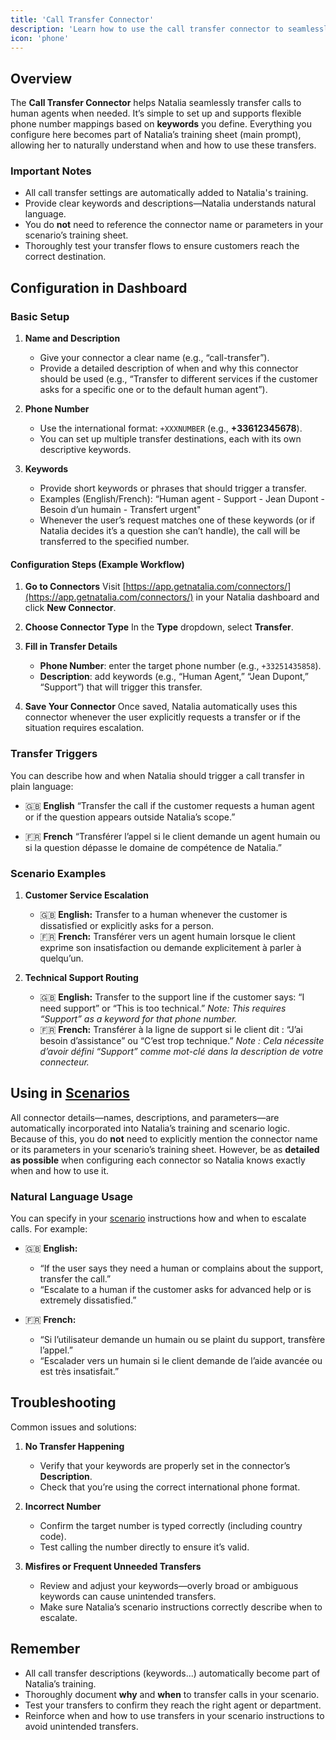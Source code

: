 ```yaml
---
title: 'Call Transfer Connector'
description: 'Learn how to use the call transfer connector to seamlessly hand over conversations to human agents'
icon: 'phone'
---
```


## Overview

The **Call Transfer Connector** helps Natalia seamlessly transfer calls to human agents when needed. It’s simple to set up and supports flexible phone number mappings based on **keywords** you define. Everything you configure here becomes part of Natalia’s training sheet (main prompt), allowing her to naturally understand when and how to use these transfers.

### Important Notes
- All call transfer settings are automatically added to Natalia's training.
- Provide clear keywords and descriptions—Natalia understands natural language.
- You do **not** need to reference the connector name or parameters in your scenario’s training sheet.
- Thoroughly test your transfer flows to ensure customers reach the correct destination.

## Configuration in Dashboard

### Basic Setup

1. **Name and Description**
    - Give your connector a clear name (e.g., “call-transfer”).
    - Provide a detailed description of when and why this connector should be used (e.g., “Transfer to different services if the customer asks for a specific one or to the default human agent”).

2. **Phone Number**
    - Use the international format: `+XXXNUMBER` (e.g., **+33612345678**).
    - You can set up multiple transfer destinations, each with its own descriptive keywords.

3. **Keywords**
    - Provide short keywords or phrases that should trigger a transfer.
    - Examples (English/French): “Human agent - Support - Jean Dupont - Besoin d’un humain - Transfert urgent"
    - Whenever the user’s request matches one of these keywords (or if Natalia decides it’s a question she can’t handle), the call will be transferred to the specified number.

#### Configuration Steps (Example Workflow)
1. **Go to Connectors**
Visit [https://app.getnatalia.com/connectors/](https://app.getnatalia.com/connectors/) in your Natalia dashboard and click **New Connector**.

2. **Choose Connector Type**
In the **Type** dropdown, select **Transfer**.

3. **Fill in Transfer Details**
    - **Phone Number**: enter the target phone number (e.g., `+33251435858`).
    - **Description**: add keywords (e.g., “Human Agent,” “Jean Dupont,” “Support”) that will trigger this transfer.

4. **Save Your Connector**
Once saved, Natalia automatically uses this connector whenever the user explicitly requests a transfer or if the situation requires escalation.

### Transfer Triggers

You can describe how and when Natalia should trigger a call transfer in plain language:

- 🇬🇧 **English**
“Transfer the call if the customer requests a human agent or if the question appears outside Natalia’s scope.”

-  🇫🇷 **French**
“Transférer l’appel si le client demande un agent humain ou si la question dépasse le domaine de compétence de Natalia.”

### Scenario Examples

1. **Customer Service Escalation**
    - 🇬🇧 **English:** Transfer to a human whenever the customer is dissatisfied or explicitly asks for a person.
    - 🇫🇷 **French:** Transférer vers un agent humain lorsque le client exprime son insatisfaction ou demande explicitement à parler à quelqu’un.

2. **Technical Support Routing**
    - 🇬🇧 **English:** Transfer to the support line if the customer says: “I need support” or “This is too technical.”
*Note: This requires “Support” as a keyword for that phone number.*
    - 🇫🇷 **French:** Transférer à la ligne de support si le client dit : “J’ai besoin d’assistance” ou “C’est trop technique.”
*Note : Cela nécessite d’avoir défini “Support” comme mot-clé dans la description de votre connecteur.*

[//]: # (## Best Practices)

[//]: # ()
[//]: # (1. **Clear Communication**)

[//]: # (    - Inform the customer about the transfer and the reason.)

[//]: # (    - Provide any wait-time or hold expectations.)

[//]: # ()
[//]: # (2. **Smooth Handoffs**)

[//]: # (    - Ensure an agent is available to take the call.)

[//]: # (    - Preserve context: let the agent know what has been discussed so far.)

[//]: # (    - Confirm the transfer was successful.)

[//]: # ()
[//]: # (3. **Quality Assurance**)

[//]: # (    - Monitor how often transfers occur.)

[//]: # (    - Track customer satisfaction &#40;CSAT&#41; before and after transfers.)

[//]: # (    - Review patterns to refine your keywords or descriptions.)

## Using in [Scenarios](/dashboard/scenarios/introduction)

All connector details—names, descriptions, and parameters—are automatically incorporated into Natalia’s training and scenario logic. Because of this, you do **not** need to explicitly mention the connector name or its parameters in your scenario’s training sheet. However, be as **detailed as possible** when configuring each connector so Natalia knows exactly when and how to use it.

### Natural Language Usage

You can specify in your [scenario](https://docs.getnatalia.com/dashboard/scenarios/introduction) instructions how and when to escalate calls. For example:

- 🇬🇧 **English:**
    - “If the user says they need a human or complains about the support, transfer the call.”
    - “Escalate to a human if the customer asks for advanced help or is extremely dissatisfied.”

- 🇫🇷 **French:**
    - “Si l’utilisateur demande un humain ou se plaint du support, transfère l’appel.”
    - “Escalader vers un humain si le client demande de l’aide avancée ou est très insatisfait.”

## Troubleshooting

Common issues and solutions:

1. **No Transfer Happening**
    - Verify that your keywords are properly set in the connector’s **Description**.
    - Check that you’re using the correct international phone format.

2. **Incorrect Number**
    - Confirm the target number is typed correctly (including country code).
    - Test calling the number directly to ensure it’s valid.

3. **Misfires or Frequent Unneeded Transfers**
    - Review and adjust your keywords—overly broad or ambiguous keywords can cause unintended transfers.
    - Make sure Natalia’s scenario instructions correctly describe when to escalate.

## Remember

- All call transfer descriptions (keywords...) automatically become part of Natalia’s training.
- Thoroughly document **why** and **when** to transfer calls in your scenario.
- Test your transfers to confirm they reach the right agent or department.
- Reinforce when and how to use transfers in your scenario instructions to avoid unintended transfers.